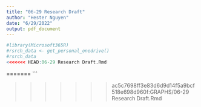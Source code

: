 ```yaml
---
title: "06-29 Research Draft"
author: "Hester Nguyen"
date: "6/29/2022"
output: pdf_document
---
```

```r

#library(Microsoft365R)
#rsrch_data <- get_personal_onedrive()
#rsrch_data
<<<<<<< HEAD:06-29 Research Draft.Rmd

```
=======
```


>>>>>>> ac5c7698ff3e83d6d9d14f5a9bcf518e698d960f:GRAPHS/06-29 Research Draft.Rmd
